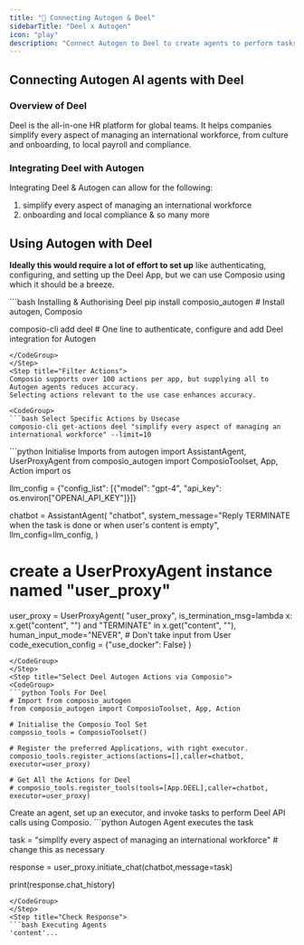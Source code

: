 ```yaml
---
title: "🚀 Connecting Autogen & Deel"
sidebarTitle: "Deel x Autogen"
icon: "play"
description: "Connect Autogen to Deel to create agents to perform tasks using natural language"
---
```


## Connecting Autogen AI agents with Deel

### Overview of Deel

Deel is the all-in-one HR platform for global teams. It helps companies simplify every aspect of managing an international workforce, from culture and onboarding, to local payroll and compliance.

### Integrating Deel with Autogen

Integrating Deel & Autogen can allow for the following:

1. simplify every aspect of managing an international workforce
2. onboarding and local compliance
& so many more

## Using Autogen with Deel

<Steps>
<Step title="Setting Up the Environment">

**Ideally this would require a lot of effort to set up** like authenticating, configuring, and setting up the Deel App, but we can use Composio using which it should be a breeze.

<CodeGroup>
```bash Installing & Authorising Deel
pip install composio_autogen # Install autogen, Composio 

composio-cli add deel # One line to authenticate, configure and add Deel integration for Autogen
```
</CodeGroup>
</Step>
<Step title="Filter Actions">
Composio supports over 100 actions per app, but supplying all to Autogen agents reduces accuracy.
Selecting actions relevant to the use case enhances accuracy.

<CodeGroup>
```bash Select Specific Actions by Usecase
composio-cli get-actions deel "simplify every aspect of managing an international workforce" --limit=10
```
</CodeGroup>

</Step>
<Step title="Import Base Packages">

<CodeGroup>
```python Initialise Imports
from autogen import AssistantAgent, UserProxyAgent
from composio_autogen import ComposioToolset, App, Action
import os

llm_config = {"config_list": [{"model": "gpt-4", "api_key": os.environ["OPENAI_API_KEY"]}]}

chatbot = AssistantAgent(
    "chatbot",
    system_message="Reply TERMINATE when the task is done or when user's content is empty",
    llm_config=llm_config,
)

# create a UserProxyAgent instance named "user_proxy"
user_proxy = UserProxyAgent(
    "user_proxy",
    is_termination_msg=lambda x: x.get("content", "") and "TERMINATE" in x.get("content", ""),
    human_input_mode="NEVER", # Don't take input from User
    code_execution_config = {"use_docker": False}
)
```
</CodeGroup>
</Step>
<Step title="Select Deel Autogen Actions via Composio">
<CodeGroup>
```python Tools For Deel
# Import from composio_autogen
from composio_autogen import ComposioToolset, App, Action

# Initialise the Composio Tool Set
composio_tools = ComposioToolset()

# Register the preferred Applications, with right executor. 
composio_tools.register_actions(actions=[],caller=chatbot, executor=user_proxy)

# Get All the Actions for Deel
# composio_tools.register_tools(tools=[App.DEEL],caller=chatbot, executor=user_proxy) 
```
</CodeGroup>
</Step>
<Step title="Execute the Agent">
Create an agent, set up an executor, and invoke tasks to perform Deel API calls using Composio. 
<CodeGroup>
```python Autogen Agent executes the task

task = "simplify every aspect of managing an international workforce" # change this as necessary

response = user_proxy.initiate_chat(chatbot,message=task)

print(response.chat_history)
```
</CodeGroup>
</Step>
<Step title="Check Response">
```bash Executing Agents
'content'...
```
</Step>
</Steps>
